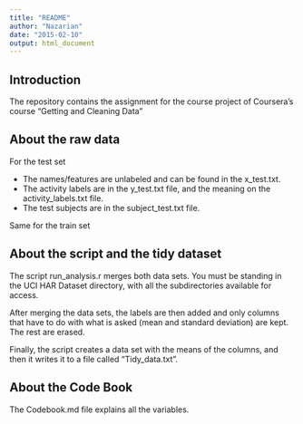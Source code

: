 ```yaml
---
title: "README"
author: "Nazarian"
date: "2015-02-10"
output: html_document
---
```


Introduction
------------
The repository contains the assignment for the course project of Coursera's course "Getting and Cleaning Data"

About the raw data
------------------

For the test set 

* The names/features are unlabeled and can be found in the x_test.txt. 
* The activity labels are in the y_test.txt file, and the meaning on the activity_labels.txt file. 
* The test subjects are in the subject_test.txt file.

Same for the train set

About the script and the tidy dataset
-------------------------------------
The script run_analysis.r merges both data sets. You must be standing in the UCI HAR Dataset directory, with all the subdirectories available for access. 

After merging the data sets, the labels are then added and only columns that have to do with what is asked (mean and standard deviation) are kept. The rest are erased. 

Finally, the script creates a data set with the means of the columns, and then it writes it to a file called "Tidy_data.txt".

About the Code Book
-------------------
The Codebook.md file explains all the variables. 
